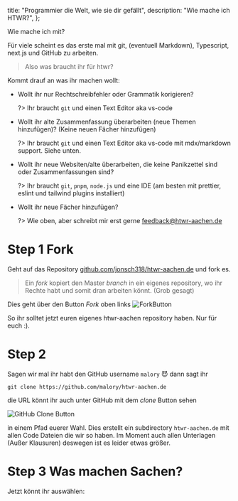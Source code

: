 
  title: "Programmier die Welt, wie sie dir gefällt",
  description: "Wie mache ich HTWR?",
};

<HeadLine>Wie mache ich mit?</HeadLine>
<div className="grid grid-cols gap-4 grid-flow-row-dense grid-rows-[auto_auto_auto] lg:grid-cols-[1fr_250px] lg:grid-rows-[auto_auto]">
<div className="markdown">

Für viele scheint es das erste mal mit git, (eventuell Markdown), Typescript, next.js und GitHub zu arbeiten.

> Also was braucht ihr für htwr?

Kommt drauf an was ihr machen wollt:

- Wollt ihr nur Rechtschreibfehler oder Grammatik korigieren?
  
  ?> Ihr braucht `git` und einen Text Editor aka vs-code

- Wollt ihr alte Zusammenfassung überarbeiten (neue Themen hinzufügen)? (Keine neuen Fächer hinzufügen)
  
  ?> Ihr braucht `git` und einen Text Editor aka vs-code mit mdx/markdown support. 
  Siehe unten.

- Wollt ihr neue Websiten/alte überarbeiten, die keine Panikzettel sind oder Zusammenfassungen sind?

  ?> Ihr braucht `git`, `pnpm`, `node.js` und eine IDE (am besten mit prettier, eslint und tailwind plugins installiert)

- Wollt ihr neue Fächer hinzufügen?
  
  ?> Wie oben, aber schreibt mir erst gerne [feedback@htwr-aachen.de](mailto:htwr-aachen.de)

# Step 1 Fork

Geht auf das Repository [github.com/jonsch318/htwr-aachen.de](https://github.com/jonsch318/htwr-aachen.de) und fork es.

> Ein _fork_ kopiert den Master _branch_ in ein eigenes repository, wo ihr Rechte habt und somit dran arbeiten könnt. (Grob gesagt)

Dies geht über den Button _Fork_ oben links 
![ForkButton](/assets/other/docs/fork.png)

So ihr solltet jetzt euren eigenes htwr-aachen repository haben. Nur für euch :).

# Step 2

Sagen wir mal ihr habt den GitHub username `malory` 😈 dann sagt ihr

`git clone https://github.com/malory/htwr-aachen.de`

die URL könnt ihr auch unter GitHub mit dem _clone_ Button sehen

![GitHub Clone Button](/assets/other/docs/github-clone.png)

in einem Pfad euerer Wahl. Dies erstellt ein subdirectory `htwr-aachen.de` mit allen Code Dateien die wir so haben.
Im Moment auch allen Unterlagen (Außer Klausuren) deswegen ist es leider etwas größer.

# Step 3 Was machen Sachen?

Jetzt könnt ihr auswählen:

<Switch/>

</div>

  <DocsQuickLinks/>

</div>

